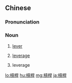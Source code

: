 {{also|杠桿|杠杆}}
==Chinese==
{{zh-forms|s=杠杆|t2=杠桿}}

===Pronunciation===
{{zh-pron
|m=gànggǎn
|ma=Zh-gànggan.ogg
|c=gong3 gon1,gong3 gon2,gong3 gon3
|cat=n
}}

===Noun===
{{zh-noun}}

# [[lever]]
# {{lb|zh|physics}} [[leverage]]
# {{lb|zh|business|legal}} leverage {{gloss|gearing}}

{{zh-cat|Advanced}}

[[lo:槓桿]]
[[hu:槓桿]]
[[mg:槓桿]]
[[ja:槓桿]]